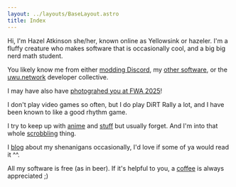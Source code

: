 ```yaml
---
layout: ../layouts/BaseLayout.astro
title: Index
---
```



<IndexTop />

Hi, I'm Hazel Atkinson <PronounTag href="https://en.pronouns.page/@yellowsink">she/her</PronounTag>,
known online as Yellowsink or hazeler. I'm a fluffy creature who makes software that is occasionally cool, and a big big nerd math student.

You likely know me from either [modding Discord](https://github.com/uwu/shelter),
my [other software](https://github.com/yellowsink), or the [uwu.network](https://uwu.network) developer collective.

I may have also have [photograhed you at FWA 2025](https://furtrack.com/user/_hazeler/album-7281)!

I don't play video games so often, but I do play DiRT Rally a lot, and I have been known to like a good rhythm game.

I try to keep up with [anime](https://anilist.co/user/yellowsink) and [stuff](https://simkl.com/6441069)
but usually forget. And I'm into that whole [scrobbling](https://listenbrainz.org/user/yellowsink/) thing.

I [blog](https://uwu.network/~sink/blog) about my shenanigans occasionally, I'd love if some of ya would read it ^^.

All my software is free (as in beer).
If it's helpful to you, a [coffee](/pay) is always appreciated ;)

<Listenbrainz />

